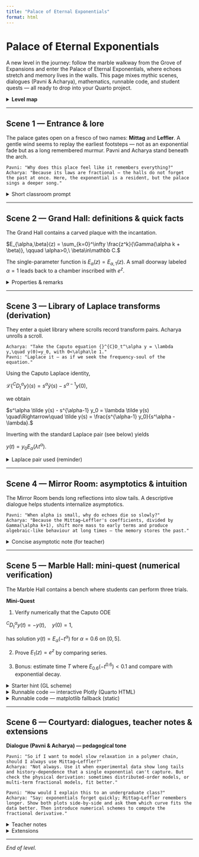 ```yaml
---
title: "Palace of Eternal Exponentials"
format: html
---
```


# Palace of Eternal Exponentials

A new level in the journey: follow the marble walkway from the Grove of Expansions and enter the Palace of Eternal Exponentials, where echoes stretch and memory lives in the walls. This page mixes mythic scenes, dialogues (Pavni & Acharya), mathematics, runnable code, and student quests — all ready to drop into your Quarto project.

<details>
<summary><strong>Level map</strong></summary>

- Scene 1 — Entrance & lore
- Scene 2 — Grand Hall: definition & properties
- Scene 3 — Library of Laplace transforms: derivation for Caputo ODEs
- Scene 4 — Mirror Room: asymptotics & intuition
- Scene 5 — Marble Hall: mini-quest + numerical verification (code)
- Scene 6 — Courtyard: extensions, teacher notes, assessment

</details>

---

## Scene 1 — Entrance & lore

The palace gates open on a fresco of two names: **Mittag** and **Leffler**. A gentle wind seems to replay the earliest footsteps — not as an exponential fade but as a long remembered murmur. Pavni and Acharya stand beneath the arch.

```
Pavni: "Why does this place feel like it remembers everything?"
Acharya: "Because its laws are fractional — the halls do not forget the past at once. Here, the exponential is a resident, but the palace sings a deeper song."
```

<details>
<summary>Short classroom prompt</summary>

Ask students: "Compare the intuition behind exponential decay $e^{-t}$ and the Mittag–Leffler decay for $E_\alpha(-t^\alpha)$. What physical processes might each model better?"

</details>

---

## Scene 2 — Grand Hall: definitions & quick facts

The Grand Hall contains a carved plaque with the incantation.

$E_{\alpha,\beta}(z) = \sum_{k=0}^\infty \frac{z^k}{\Gamma(\alpha k + \beta)}, \qquad \alpha>0,\ \beta\in\mathbb C.$

The single-parameter function is $E_\alpha(z)=E_{\alpha,1}(z)$. A small doorway labeled $\alpha=1$ leads back to a chamber inscribed with $e^z$.

<details>
<summary>Properties & remarks</summary>

- Entire function: the series converges for all $z\in\mathbb C$.
- Special case: $E_{1,1}(z)=e^z$ because $\Gamma(k+1)=k!$.
- Memory: for $0<\alpha<1$ solutions often decay algebraically rather than exponentially, giving long tails.

</details>

---

## Scene 3 — Library of Laplace transforms (derivation)

They enter a quiet library where scrolls record transform pairs. Acharya unrolls a scroll.

```
Acharya: "Take the Caputo equation {}^{C}D_t^\alpha y = \lambda y,\quad y(0)=y_0, with 0<\alpha\le 1."
Pavni: "Laplace it — as if we seek the frequency-soul of the equation."
```

Using the Caputo Laplace identity,

$\mathcal L\{ {}^{C}D_t^\alpha y\}(s) = s^\alpha \tilde y(s) - s^{\alpha-1} y(0),$

we obtain

$s^\alpha \tilde y(s) - s^{\alpha-1} y_0 = \lambda \tilde y(s) \quad\Rightarrow\quad \tilde y(s) = \frac{s^{\alpha-1} y_0}{s^\alpha - \lambda}.$

Inverting with the standard Laplace pair (see below) yields

$y(t) = y_0 E_\alpha(\lambda t^\alpha).$

<details>
<summary>Laplace pair used (reminder)</summary>

For suitable $s$ and real $\beta$,

$\mathcal L\{ t^{\beta-1} E_{\alpha,\beta}(\pm \lambda t^\alpha)\}(s) = \frac{s^{\alpha-\beta}}{s^\alpha \mp \lambda}.$

Setting $\beta=1$ recovers the pair used in the derivation.

</details>

---

## Scene 4 — Mirror Room: asymptotics & intuition

The Mirror Room bends long reflections into slow tails. A descriptive dialogue helps students internalize asymptotics.

```
Pavni: "When alpha is small, why do echoes die so slowly?"
Acharya: "Because the Mittag–Leffler's coefficients, divided by Gamma(\alpha k+1), shift more mass to early terms and produce algebraic-like behaviour at long times — the memory stores the past."
```

<details>
<summary>Concise asymptotic note (for teacher)</summary>

For $0<\alpha<2$ and large $|z|$ away from certain sectorial rays, there are known asymptotic expansions of $E_{\alpha,\beta}(z)$. On the negative real axis, solutions like $E_\alpha(-t^\alpha)$ typically show slower decay than $e^{-t}$, often algebraic in nature; reference Mainardi (2000) for readable summaries.

</details>

---

## Scene 5 — Marble Hall: mini-quest (numerical verification)

The Marble Hall contains a bench where students can perform three trials.

**Mini-Quest**

1. Verify numerically that the Caputo ODE

${}^{C}D_t^\alpha y(t) = -y(t), \quad y(0)=1,$

has solution $y(t)=E_\alpha(-t^\alpha)$ for $\alpha=0.6$ on $[0,5]$.

2. Prove $E_1(z)=e^z$ by comparing series.

3. Bonus: estimate time $T$ where $E_{0.6}(-t^{0.6})<0.1$ and compare with exponential decay.

<details>
<summary>Starter hint (GL scheme)</summary>

Use the Grünwald–Letnikov approximation for the fractional derivative with step $\Delta t$:

${}^{C}D_t^\alpha y(t_n) \approx \frac{1}{(\Delta t)^\alpha} \sum_{k=0}^n w_k y_{n-k},$

where $w_k = (-1)^k \binom{\alpha}{k}$. March forward in time and compare to $E_\alpha(-t^\alpha)$ from `mpmath`.

</details>

<details>
<summary>Runnable code — interactive Plotly (Quarto HTML)</summary>

```python
#| echo: true
#| eval: true
#| label: palace-plotly
import numpy as np
import mpmath as mp
import plotly.graph_objects as go
import ipywidgets as widgets
from IPython.display import display, HTML

# Prepare t-grid
t = np.linspace(0, 8, 300)

def ml_array(alpha):
    return np.array([mp.mittag_leffler(alpha, 1, - (ti**alpha)) for ti in t], dtype=float)

alpha0 = 0.8
y0 = ml_array(alpha0)

fig = go.FigureWidget()
fig.add_scatter(x=t, y=y0, mode='lines', name=f"α={alpha0:.2f}")
fig.update_layout(title="E_α(-t^α) for varying α", xaxis_title="t", yaxis_title="E_α(-t^α)")

slider = widgets.FloatSlider(value=alpha0, min=0.1, max=1.0, step=0.01, description='α:', layout=widgets.Layout(width='60%'))

def on_value_change(change):
    alpha = change['new']
    y = ml_array(alpha)
    with fig.batch_update():
        fig.data[0].y = y
        fig.data[0].name = f"α={alpha:.2f}"

slider.observe(on_value_change, names='value')

display(HTML("<p><strong>Move the slider to change α.</strong></p>"))
display(slider)
display(fig)
```

</details>

<details>
<summary>Runnable code — matplotlib fallback (static)</summary>

```python
#| echo: true
#| eval: true
import numpy as np
import matplotlib.pyplot as plt
import mpmath as mp

t = np.linspace(0, 8, 300)
alphas = [1.0, 0.9, 0.7, 0.5, 0.3]

plt.figure(figsize=(6,4))
for a in alphas:
    y = [mp.mittag_leffler(a, 1, -ti**a) for ti in t]
    plt.plot(t, y, label=f"α={a}")
plt.xlabel("t")
plt.ylabel(r"$E_{\alpha}(-t^{\alpha})$")
plt.legend()
plt.grid(True)
plt.show()
```

</details>

---

## Scene 6 — Courtyard: dialogues, teacher notes & extensions

**Dialogue (Pavni & Acharya) — pedagogical tone**

```
Pavni: "So if I want to model slow relaxation in a polymer chain, should I always use Mittag–Leffler?"
Acharya: "Not always. Use it when experimental data show long tails and history-dependence that a single exponential can't capture. But check the physical derivation: sometimes distributed-order models, or multi-term fractional models, fit better."

Pavni: "How would I explain this to an undergraduate class?"
Acharya: "Say: exponentials forget quickly; Mittag–Leffler remembers longer. Show both plots side-by-side and ask them which curve fits the data better. Then introduce numerical schemes to compute the fractional derivative."
```

<details>
<summary>Teacher notes</summary>

- **Prerequisites**: Students should have seen power-series expansions and Laplace transforms (or you can provide a short recap). They should be comfortable with numerical ODE stepping.
- **Assessment ideas**: Implement GL scheme; compare to `mpmath` evaluation; write a short report interpreting the physical meaning of long tails in data.
- **Reading**: Podlubny (1999), Mainardi surveys.

</details>

<details>
<summary>Extensions</summary>

- Add complex-plane plots of $E_{\alpha,\beta}(z)$ showing sectorial asymptotics.
- Provide a student project: fit an experimental relaxation dataset with a fractional model using least-squares for $\alpha$ and a scale parameter.
- Discuss multi-term fractional ODEs and how superposition of Mittag–Leffler terms can model multi-exponential-like behaviour.

</details>

---

_End of level._

